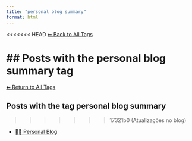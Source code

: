 ```yaml
---
title: "personal blog summary"
format: html
---
```


<<<<<<< HEAD
[⬅ Back to All Tags](../tags.qmd)

## Posts with the **personal blog summary** tag
=======
[⬅ Return to All Tags](../tags.qmd)

## Posts with the tag **personal blog summary**
>>>>>>> 17321b0 (Atualizações no blog)

- [🧑‍🏫 Personal Blog](/posts/personal/index.html)
